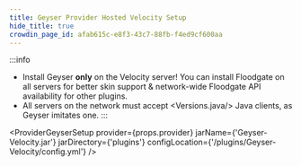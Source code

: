 ```yaml
---
title: Geyser Provider Hosted Velocity Setup
hide_title: true
crowdin_page_id: afab615c-e8f3-43c7-88fb-f4ed9cf600aa
---
```



:::info
- Install Geyser **only** on the Velocity server! You can install Floodgate on all servers for better skin support &
network-wide Floodgate API availability for other plugins.
- All servers on the network must accept <Versions.java/> Java clients, as Geyser imitates one.
:::

<ProviderGeyserSetup 
    provider={props.provider} 
    jarName={'Geyser-Velocity.jar'}
    jarDirectory={'plugins'}
    configLocation={'/plugins/Geyser-Velocity/config.yml'}
/>

